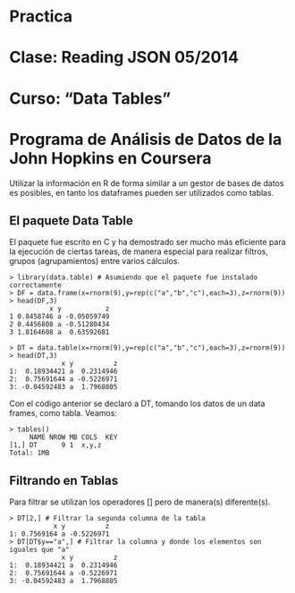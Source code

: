 Practica
========================================================
Clase: Reading JSON 05/2014
========================================================

Curso: "Data Tables"
========================================================
Programa de Análisis de Datos de la John Hopkins en Coursera
========================================================


Utilizar la información en R de forma similar a un gestor de bases de datos es posibles, en tanto los dataframes pueden ser utilizados como tablas.

El paquete Data Table
------------------

El paquete fue escrito en C y ha demostrado ser mucho más eficiente para la ejecución de ciertas tareas, de manera especial para realizar filtros, grupos (agrupamientos) entre varios cálculos.

```
> library(data.table) # Asumiendo que el paquete fue instalado correctamente
> DF = data.frame(x=rnorm(9),y=rep(c("a","b","c"),each=3),z=rnorm(9))
> head(DF,3)
          x y           z
1 0.8458746 a -0.05059749
2 0.4456808 a -0.51280434
3 1.8164608 a  0.63592681

> DT = data.table(x=rnorm(9),y=rep(c("a","b","c"),each=3),z=rnorm(9))
> head(DT,3)
             x y          z
1:  0.18934421 a  0.2314946
2:  0.75691644 a -0.5226971
3: -0.04592483 a  1.7968805

```
Con el código anterior se declaró a DT, tomando los datos de un data frames, como tabla. Veamos:

```
> tables()
     NAME NROW MB COLS  KEY
[1,] DT      9 1  x,y,z    
Total: 1MB

```
Filtrando en Tablas
------------------

Para filtrar se utilizan los operadores [] pero de manera(s) diferente(s).

```
> DT[2,] # Filtrar la segunda columna de la tabla
           x y          z
1: 0.7569164 a -0.5226971
> DT[DT$y=="a",] # Filtrar la columna y donde los elementos son iguales que "a"
             x y          z
1:  0.18934421 a  0.2314946
2:  0.75691644 a -0.5226971
3: -0.04592483 a  1.7968805

```

